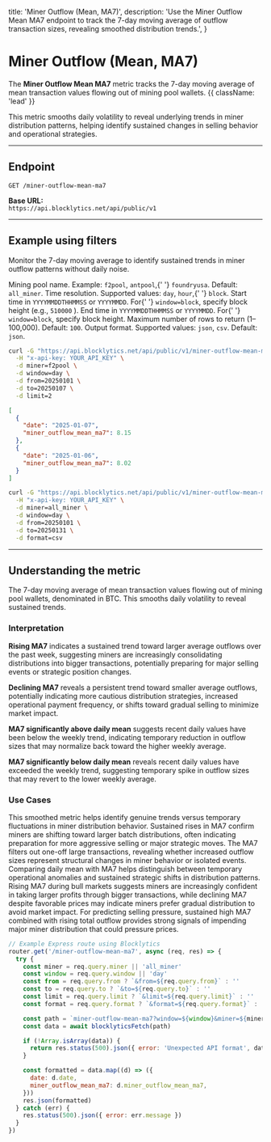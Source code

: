   title: 'Miner Outflow (Mean, MA7)',
  description:
    'Use the Miner Outflow Mean MA7 endpoint to track the 7-day moving average of outflow transaction sizes, revealing smoothed distribution trends.',
}

# Miner Outflow (Mean, MA7)

The **Miner Outflow Mean MA7** metric tracks the 7-day moving average of mean transaction values flowing out of mining pool wallets. {{ className: 'lead' }}

This metric smooths daily volatility to reveal underlying trends in miner distribution patterns, helping identify sustained changes in selling behavior and operational strategies.

---

## Endpoint

`GET /miner-outflow-mean-ma7`

**Base URL:**  
`https://api.blocklytics.net/api/public/v1`

---

## Example using filters

<Row>
  <Col>

Monitor the 7-day moving average to identify sustained trends in miner outflow patterns without daily noise.

<Properties>
  <Property name="miner" type="string">
    Mining pool name. Example: <code>f2pool</code>, <code>antpool</code>,{' '}
    <code>foundryusa</code>. Default: <code>all_miner</code>.
  </Property>
  <Property name="window" type="string">
    Time resolution. Supported values: <code>day</code>, <code>hour</code>,{' '}
    <code>block</code>.
  </Property>
  <Property name="from" type="string">
    Start time in <code>YYYYMMDDTHHMMSS</code> or <code>YYYYMMDD</code>. For{' '}
    <code>window=block</code>, specify block height (e.g., <code>510000</code>
    ).
  </Property>
  <Property name="to" type="string">
    End time in <code>YYYYMMDDTHHMMSS</code> or <code>YYYYMMDD</code>. For{' '}
    <code>window=block</code>, specify block height.
  </Property>
  <Property name="limit" type="integer">
    Maximum number of rows to return (1–100,000). Default: <code>100</code>.
  </Property>
  <Property name="format" type="string">
    Output format. Supported values: <code>json</code>, <code>csv</code>.
    Default: <code>json</code>.
  </Property>
</Properties>

  </Col>
  <Col>

```bash {title="Requesting Miner Outflow Mean MA7 data"}
curl -G "https://api.blocklytics.net/api/public/v1/miner-outflow-mean-ma7" \
  -H "x-api-key: YOUR_API_KEY" \
  -d miner=f2pool \
  -d window=day \
  -d from=20250101 \
  -d to=20250107 \
  -d limit=2
```

```json {title="Sample JSON response"}
[
  {
    "date": "2025-01-07",
    "miner_outflow_mean_ma7": 8.15
  },
  {
    "date": "2025-01-06",
    "miner_outflow_mean_ma7": 8.02
  }
]
```

```bash {title="Exporting as CSV"}
curl -G "https://api.blocklytics.net/api/public/v1/miner-outflow-mean-ma7" \
  -H "x-api-key: YOUR_API_KEY" \
  -d miner=all_miner \
  -d window=day \
  -d from=20250101 \
  -d to=20250131 \
  -d format=csv
```

  </Col>
</Row>

---

## Understanding the metric

<Row>
  <Col>

<Properties>
  <Property name="miner_outflow_mean_ma7" type="number">
    The 7-day moving average of mean transaction values flowing out of mining
    pool wallets, denominated in BTC. This smooths daily volatility to reveal
    sustained trends.
  </Property>
</Properties>

### Interpretation

**Rising MA7** indicates a sustained trend toward larger average outflows over the past week, suggesting miners are increasingly consolidating distributions into bigger transactions, potentially preparing for major selling events or strategic position changes.

**Declining MA7** reveals a persistent trend toward smaller average outflows, potentially indicating more cautious distribution strategies, increased operational payment frequency, or shifts toward gradual selling to minimize market impact.

**MA7 significantly above daily mean** suggests recent daily values have been below the weekly trend, indicating temporary reduction in outflow sizes that may normalize back toward the higher weekly average.

**MA7 significantly below daily mean** reveals recent daily values have exceeded the weekly trend, suggesting temporary spike in outflow sizes that may revert to the lower weekly average.

### Use Cases

This smoothed metric helps identify genuine trends versus temporary fluctuations in miner distribution behavior. Sustained rises in MA7 confirm miners are shifting toward larger batch distributions, often indicating preparation for more aggressive selling or major strategic moves. The MA7 filters out one-off large transactions, revealing whether increased outflow sizes represent structural changes in miner behavior or isolated events. Comparing daily mean with MA7 helps distinguish between temporary operational anomalies and sustained strategic shifts in distribution patterns. Rising MA7 during bull markets suggests miners are increasingly confident in taking larger profits through bigger transactions, while declining MA7 despite favorable prices may indicate miners prefer gradual distribution to avoid market impact. For predicting selling pressure, sustained high MA7 combined with rising total outflow provides strong signals of impending major miner distribution that could pressure prices.

  </Col>
  <Col>

```js {title="Node.js (Express) example"}
// Example Express route using Blocklytics
router.get('/miner-outflow-mean-ma7', async (req, res) => {
  try {
    const miner = req.query.miner || 'all_miner'
    const window = req.query.window || 'day'
    const from = req.query.from ? `&from=${req.query.from}` : ''
    const to = req.query.to ? `&to=${req.query.to}` : ''
    const limit = req.query.limit ? `&limit=${req.query.limit}` : ''
    const format = req.query.format ? `&format=${req.query.format}` : ''

    const path = `miner-outflow-mean-ma7?window=${window}&miner=${miner}${from}${to}${limit}${format}`
    const data = await blocklyticsFetch(path)

    if (!Array.isArray(data)) {
      return res.status(500).json({ error: 'Unexpected API format', data })
    }

    const formatted = data.map((d) => ({
      date: d.date,
      miner_outflow_mean_ma7: d.miner_outflow_mean_ma7,
    }))
    res.json(formatted)
  } catch (err) {
    res.status(500).json({ error: err.message })
  }
})
```

  </Col>
</Row>
